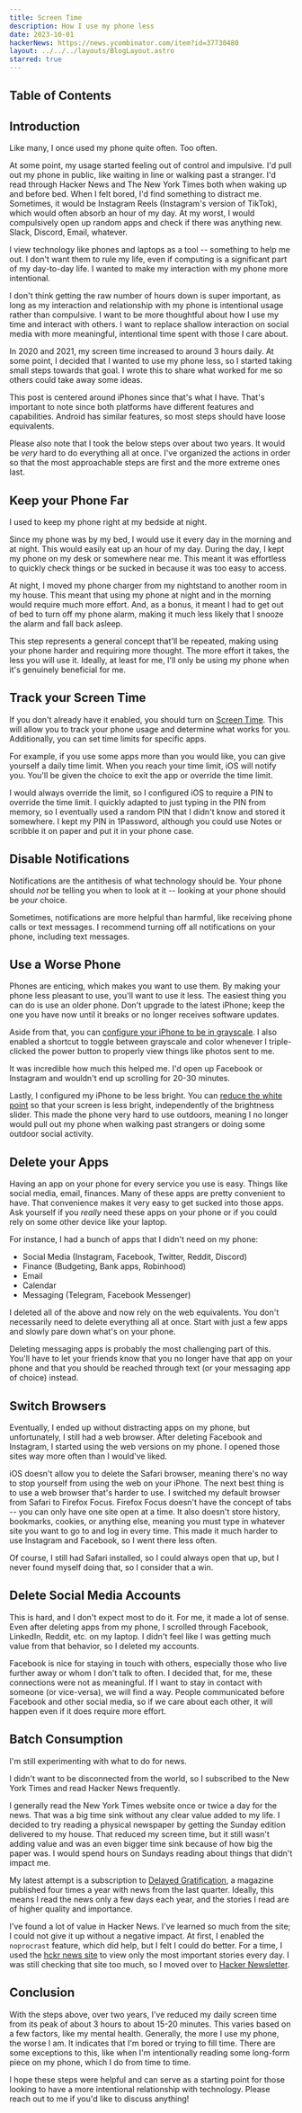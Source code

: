 ```yaml
---
title: Screen Time
description: How I use my phone less
date: 2023-10-01
hackerNews: https://news.ycombinator.com/item?id=37730480
layout: ../../../layouts/BlogLayout.astro
starred: true
---
```


## Table of Contents

## Introduction

Like many, I once used my phone quite often. Too often.

At some point, my usage started feeling out of control and impulsive. I'd pull out my phone in public, like waiting in line or walking past a stranger. I'd read through Hacker News and The New York Times both when waking up and before bed. When I felt bored, I'd find something to distract me. Sometimes, it would be Instagram Reels (Instagram's version of TikTok), which would often absorb an hour of my day. At my worst, I would compulsively open up random apps and check if there was anything new. Slack, Discord, Email, whatever.

I view technology like phones and laptops as a tool -- something to help me out. I don't want them to rule my life, even if computing is a significant part of my day-to-day life. I wanted to make my interaction with my phone more intentional.

I don't think getting the raw number of hours down is super important, as long as my interaction and relationship with my phone is intentional usage rather than compulsive. I want to be more thoughtful about how I use my time and interact with others. I want to replace shallow interaction on social media with more meaningful, intentional time spent with those I care about.

In 2020 and 2021, my screen time increased to around 3 hours daily. At some point, I decided that I wanted to use my phone less, so I started taking small steps towards that goal. I wrote this to share what worked for me so others could take away some ideas.

This post is centered around iPhones since that's what I have. That's important to note since both platforms have different features and capabilities. Android has similar features, so most steps should have loose equivalents.

Please also note that I took the below steps over about two years. It would be _very_ hard to do everything all at once. I've organized the actions in order so that the most approachable steps are first and the more extreme ones last.

## Keep your Phone Far

I used to keep my phone right at my bedside at night.

Since my phone was by my bed, I would use it every day in the morning and at night. This would easily eat up an hour of my day. During the day, I kept my phone on my desk or somewhere near me. This meant it was effortless to quickly check things or be sucked in because it was too easy to access.

At night, I moved my phone charger from my nightstand to another room in my house. This meant that using my phone at night and in the morning would require much more effort. And, as a bonus, it meant I had to get out of bed to turn off my phone alarm, making it much less likely that I snooze the alarm and fall back asleep.

This step represents a general concept that'll be repeated, making using your phone harder and requiring more thought. The more effort it takes, the less you will use it. Ideally, at least for me, I'll only be using my phone when it's genuinely beneficial for me.

## Track your Screen Time

If you don't already have it enabled, you should turn on [Screen Time](https://support.apple.com/en-us/HT208982). This will allow you to track your phone usage and determine what works for you. Additionally, you can set time limits for specific apps.

For example, if you use some apps more than you would like, you can give yourself a daily time limit. When you reach your time limit, iOS will notify you. You'll be given the choice to exit the app or override the time limit.

I would always override the limit, so I configured iOS to require a PIN to override the time limit. I quickly adapted to just typing in the PIN from memory, so I eventually used a random PIN that I didn't know and stored it somewhere. I kept my PIN in 1Password, although you could use Notes or scribble it on paper and put it in your phone case.

## Disable Notifications

Notifications are the antithesis of what technology should be. Your phone should _not_ be telling you when to look at it -- looking at your phone should be _your_ choice.

Sometimes, notifications are more helpful than harmful, like receiving phone calls or text messages. I recommend turning off all notifications on your phone, including text messages.

## Use a Worse Phone

Phones are enticing, which makes you want to use them. By making your phone less pleasant to use, you'll want to use it less. The easiest thing you can do is use an older phone. Don't upgrade to the latest iPhone; keep the one you have now until it breaks or no longer receives software updates.

Aside from that, you can [configure your iPhone to be in grayscale](https://www.theverge.com/23637672/grayscale-iphone-android-pixel-samsung-galaxy-how-to). I also enabled a shortcut to toggle between grayscale and color whenever I triple-clicked the power button to properly view things like photos sent to me.

It was incredible how much this helped me. I'd open up Facebook or Instagram and wouldn't end up scrolling for 20-30 minutes.

Lastly, I configured my iPhone to be less bright. You can [reduce the white point](https://osxdaily.com/2014/03/21/reduce-white-point-ios/) so that your screen is less bright, independently of the brightness slider. This made the phone very hard to use outdoors, meaning I no longer would pull out my phone when walking past strangers or doing some outdoor social activity.

## Delete your Apps

Having an app on your phone for every service you use is easy. Things like social media, email, finances. Many of these apps are pretty convenient to have. That convenience makes it very easy to get sucked into those apps. Ask yourself if you _really_ need these apps on your phone or if you could rely on some other device like your laptop.

For instance, I had a bunch of apps that I didn't need on my phone:

- Social Media (Instagram, Facebook, Twitter, Reddit, Discord)
- Finance (Budgeting, Bank apps, Robinhood)
- Email
- Calendar
- Messaging (Telegram, Facebook Messenger)

I deleted all of the above and now rely on the web equivalents. You don't necessarily need to delete everything all at once. Start with just a few apps and slowly pare down what's on your phone.

Deleting messaging apps is probably the most challenging part of this. You'll have to let your friends know that you no longer have that app on your phone and that you should be reached through text (or your messaging app of choice) instead.

## Switch Browsers

Eventually, I ended up without distracting apps on my phone, but unfortunately, I still had a web browser. After deleting Facebook and Instagram, I started using the web versions on my phone. I opened those sites way more often than I would've liked.

iOS doesn't allow you to delete the Safari browser, meaning there's no way to stop yourself from using the web on your iPhone. The next best thing is to use a web browser that's harder to use. I switched my default browser from Safari to Firefox Focus. Firefox Focus doesn't have the concept of tabs -- you can only have one site open at a time. It also doesn't store history, bookmarks, cookies, or anything else, meaning you must type in whatever site you want to go to and log in every time. This made it much harder to use Instagram and Facebook, so I went there less often.

Of course, I still had Safari installed, so I could always open that up, but I never found myself doing that, so I consider that a win.

## Delete Social Media Accounts

This is hard, and I don't expect most to do it. For me, it made a lot of sense. Even after deleting apps from my phone, I scrolled through Facebook, LinkedIn, Reddit, etc. on my laptop. I didn't feel like I was getting much value from that behavior, so I deleted my accounts.

Facebook is nice for staying in touch with others, especially those who live further away or whom I don't talk to often. I decided that, for me, these connections were not as meaningful. If I want to stay in contact with someone (or vice-versa), we will find a way. People communicated before Facebook and other social media, so if we care about each other, it will happen even if it does require more effort.

## Batch Consumption

I'm still experimenting with what to do for news.

I didn't want to be disconnected from the world, so I subscribed to the New York Times and read Hacker News frequently.

I generally read the New York Times website once or twice a day for the news. That was a big time sink without any clear value added to my life. I decided to try reading a physical newspaper by getting the Sunday edition delivered to my house. That reduced my screen time, but it still wasn't adding value and was an even bigger time sink because of how big the paper was. I would spend hours on Sundays reading about things that didn't impact me.

My latest attempt is a subscription to [Delayed Gratification](https://www.slow-journalism.com/), a magazine published four times a year with news from the last quarter. Ideally, this means I read the news only a few days each year, and the stories I read are of higher quality and importance.

I've found a lot of value in Hacker News. I've learned so much from the site; I could not give it up without a negative impact. At first, I enabled the `noprocrast` feature, which did help, but I felt I could do better. For a time, I used the [hckr news site](https://hckrnews.com/) to view only the most important stories every day. I was still checking that site too much, so I moved over to [Hacker Newsletter](https://hackernewsletter.com/).

## Conclusion

With the steps above, over two years, I've reduced my daily screen time from its peak of about 3 hours to about 15-20 minutes. This varies based on a few factors, like my mental health. Generally, the more I use my phone, the worse I am. It indicates that I'm bored or trying to fill time. There are some exceptions to this, like when I'm intentionally reading some long-form piece on my phone, which I do from time to time.

I hope these steps were helpful and can serve as a starting point for those looking to have a more intentional relationship with technology. Please reach out to me if you'd like to discuss anything!
